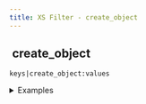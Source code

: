 ```yaml
---
title: XS Filter - create_object
---
```


## <img src="../assets/docuBadge (11).png" alt="" data-size="line" /> create\_object <a href="#xs-create_object" id="xs-create_object"></a>

`keys|create_object:values`

<details>

<summary>Examples</summary>

```javascript
["name","age"]|create_object:["John",30]    // Returns {"name":"John","age":30}
```

</details>
